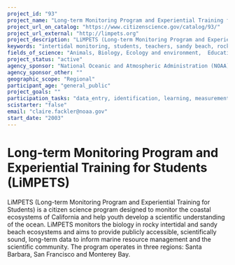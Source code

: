 ```yaml
---
project_id: "93"
project_name: "Long-term Monitoring Program and Experiential Training for Students (LiMPETS)"
project_url_on_catalog: "https://www.citizenscience.gov/catalog/93/"
project_url_external: "http://limpets.org"
project_description: "LiMPETS (Long-term Monitoring Program and Experiential Training for Students) is a citizen science program designed to monitor the coastal ecosystems of California and help youth develop a scientific understanding of the ocean. LiMPETS monitors the biology in rocky intertidal and sandy beach ecosystems and aims to provide publicly accessible, scientifically sound, long-term data to inform marine resource management and the scientific community.  The program operates in three regions: Santa Barbara, San Francisco and Monterey Bay."
keywords: "intertidal monitoring, students, teachers, sandy beach, rocky intertidal"
fields_of_science: "Animals, Biology, Ecology and environment,  Education, Nature and outdoors"
project_status: "active"
agency_sponsor: "National Oceanic and Atmospheric Administration (NOAA)"
agency_sponsor_other: ""
geographic_scope: "Regional"
participant_age: "general_public"
project_goals: ""
participation_tasks: "data_entry, identification, learning, measurement, observation, photography"
scistarter: "false"
email: "claire.fackler@noaa.gov"
start_date: "2003"
---
```


# Long-term Monitoring Program and Experiential Training for Students (LiMPETS)

LiMPETS (Long-term Monitoring Program and Experiential Training for Students) is a citizen science program designed to monitor the coastal ecosystems of California and help youth develop a scientific understanding of the ocean. LiMPETS monitors the biology in rocky intertidal and sandy beach ecosystems and aims to provide publicly accessible, scientifically sound, long-term data to inform marine resource management and the scientific community.  The program operates in three regions: Santa Barbara, San Francisco and Monterey Bay.
